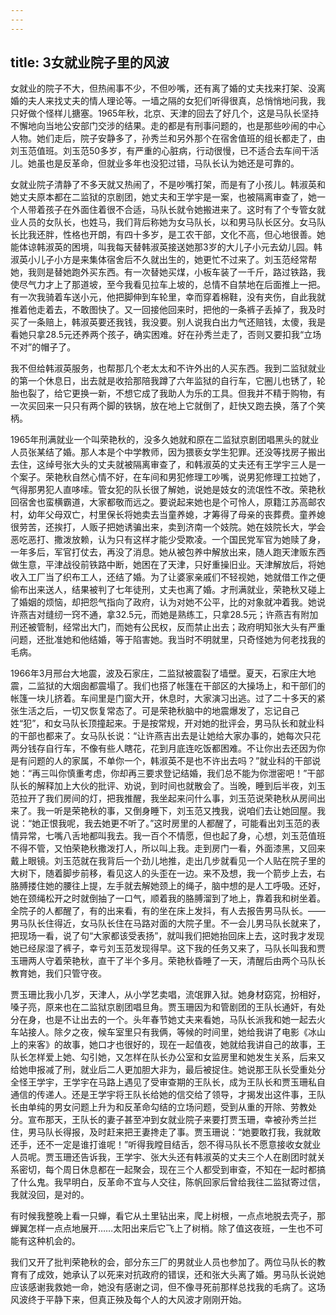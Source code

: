 ```yaml
---
---
---
```

title: 3女就业院子里的风波
---




女就业的院子不大，但热闹事不少，不但吵嘴，还有离了婚的丈夫找来打架、没离婚的夫人来找丈夫的情人理论等。一墙之隔的女犯们听得很真，总悄悄地问我，我只好做个怪样儿搪塞。1965年秋，北京、天津的回去了好几个，这是马队长坚持不懈地向当地公安部门交涉的结果。走的都是有刑事问题的，也是那些吵闹的中心人物。她们走后，院子安静多了，孙秀兰和另外那个在宿舍值班的组长都走了，由刘玉范值班。刘玉范50多岁，有严重的心脏病，行动很慢，已不适合去车间干活儿。她虽也是反革命，但就业多年也没犯过错，马队长认为她还是可靠的。

女就业院子清静了不多天就又热闹了，不是吵嘴打架，而是有了小孩儿。韩淑英和她丈夫原本都在二监狱的京剧团，她丈夫和王学宇是一案，也被隔离审查了，她一个人带着孩子在外面住着很不合适，马队长就令她搬进来了。这时有了个专管女就业人员的女队长，也姓马，我们背后称她为女马队长，以和男马队长区分。女马队长比我还胖，性格也开朗，有四十多岁，是工农干部，文化不高，但心地很善。她能体谅韩淑英的困境，叫我每天替韩淑英接送她那3岁的大儿子小元去幼儿园。韩淑英小儿子小方是来集体宿舍后不久就出生的，她更忙不过来了。刘玉范经常帮她，我则是替她跑外买东西。有一次替她买煤，小板车装了一千斤，路过铁路，我使尽气力才上了那道坡，至今我看见拉车上坡的，总情不自禁地在后面推上一把。有一次我骑着车送小元，他把脚伸到车轮里，幸而穿着棉鞋，没有夹伤，自此我就推着他走着去，不敢图快了。又一回接他回来时，把他的一条裤子丢掉了，我及时买了一条赔上，韩淑英要还我钱，我没要。别人说我白出力气还赔钱，太傻，我是看她只拿28.5元还养两个孩子，确实困难。好在孙秀兰走了，否则又要扣我“立场不对”的帽子了。

我不但给韩淑英服务，也帮那几个老太太和不许外出的人买东西。我到二监狱就业的第一个休息日，出去就是收拾那陪我蹲了六年监狱的自行车，它圈儿也锈了，轮胎也裂了，给它更换一新，不想它成了我助人为乐的工具。但我并不精于购物，有一次买回来一只只有两个脚的铁锅，放在地上它就倒了，赶快又跑去换，落了个笑柄。

1965年刑满就业一个叫荣艳秋的，没多久她就和原在二监狱京剧团唱黑头的就业人员张某结了婚。那人本是个中学教师，因为猥亵女学生犯罪。还没等找房子搬出去住，这绰号张大头的丈夫就被隔离审查了，和韩淑英的丈夫还有王学宇三人是一个案子。荣艳秋自然心情不好，在车间和男犯修理工吵嘴，说男犯修理工拉她了，气得那男犯人直哆嗦。管女犯的队长很了解她，说她是妓女的流氓性不改。荣艳秋回宿舍也蛮横霸道，大家都敬而远之。要说起来她也是个可怜人，原籍江苏高邮农村，幼年父母双亡，村里保长将她卖去当童养媳，才筹得了母亲的丧葬费。童养媳很劳苦，还挨打，人贩子把她诱骗出来，卖到济南一个妓院。她在妓院长大，学会恶吃恶打、撒泼放赖，认为只有这样才能少受欺凌。一个国民党军官为她赎了身，一年多后，军官打仗去，再没了消息。她从被包养中解放出来，随人跑天津贩东西做生意，平津战役前铁路中断，她困在了天津，只好重操旧业。天津解放后，将她收入工厂当了织布工人，还结了婚。为了让婆家亲戚们不轻视她，她就借工作之便偷布出来送人，结果被判了七年徒刑，丈夫也离了婚。才刑满就业，荣艳秋又碰上了婚姻的烦恼，却把怨气指向了政府，认为对她不公平，比的对象就冲着我。她说许燕吉对缝纫一窍不通，拿32.5元，而她是熟练工，只拿28.5元；许燕吉有附加刑还被管制，经常出大门，而她有公民权，反而禁止出去；政府明知张大头有严重问题，还批准她和他结婚，等于陷害她。我当时不明就里，只奇怪她为何老找我的毛病。

1966年3月邢台大地震，波及石家庄，二监狱被震裂了墙壁。夏天，石家庄大地震，二监狱的大烟囱都震塌了。我们也搭了帐篷在干部区的大操场上，和干部们的帐篷一块儿挤着。车间里是门窗大开，休息时，大家演习出逃。过了二十多天的紧张生活之后，一切又恢复常态了。可是荣艳秋脑中的地震爆发了，忘记自己姓“犯”，和女马队长顶撞起来。于是按常规，开对她的批评会，男马队长和就业科的干部也都来了。女马队长说：“让许燕吉出去是让她给大家办事的，她每次只花两分钱存自行车，不像有些人瞎花，花到月底连吃饭都困难。不让你出去还因为你是有问题的人的家属，不单你一个，韩淑英不是也不许出去吗？”就业科的干部说她：“再三叫你慎重考虑，你却再三要求登记结婚，我们总不能为你泄密吧！”干部队长的解释加上大伙的批评、劝说，到时间也就散会了。当晚，睡到后半夜，刘玉范拉开了我们房间的灯，把我推醒，我坐起来问什么事，刘玉范说荣艳秋从房间出来了。我一听是荣艳秋的事，又倒身睡下，刘玉范又拽我，说咱们去让她回屋。我说：“她正恨我呢，我去她更不听了。”这时房里的人都醒了，可能看出刘玉范的表情异常，七嘴八舌地都叫我去。我一百个不情愿，但也起了身，心想，刘玉范值班不得不管，又怕荣艳秋撒泼打人，所以叫上我。走到房门一看，外面漆黑，又回来戴上眼镜。刘玉范就在我背后一个劲儿地推，走出几步就看见一个人贴在院子里的大树下，随着脚步前移，看见这人的头歪在一边。来不及想，我一个箭步上去，右胳膊搂住她的腰往上提，左手就去解她颈上的绳子，脑中想的是人工呼吸。还好，她在颈绳松开之时就倒抽了一口气，顺着我的胳膊溜到了地上，靠着我和树坐着。全院子的人都醒了，有的出来看，有的坐在床上发抖，有人去报告男马队长。——男马队长住得近，女马队长住在马路对面的大院子里。不一会儿男马队长就来了，把现场一看，说了句“大家都该受表扬”，就叫我们把她抬回床上去，这时我才发现她已经尿湿了裤子，幸亏刘玉范发现得早。这下我的任务又来了，马队长叫我和贾玉珊两人守着荣艳秋，直干了半个多月。荣艳秋昏睡了一天，清醒后由两个马队长教育她，我们只管守夜。

贾玉珊比我小几岁，天津人，从小学艺卖唱，流氓罪入狱。她身材窈窕，扮相好，嗓子亮，原来也在二监狱京剧团唱旦角。贾玉珊因为和管剧团的王队长通奸，有处分在身，也是不让出去的一个。头年春节她丈夫来看她，马队长派我和她一起去火车站接人。除夕之夜，候车室里只有我俩，等候的时间里，她给我讲了电影《冰山上的来客》的故事，她口才也很好的，现在一起值夜，她就给我讲自己的故事，王队长怎样爱上她、勾引她，又怎样在队长办公室和女监房里和她发生关系，后来又给她申报减了刑，就业后二人更加胆大非为，最后被捉住。她说那王队长受重处分全怪王学宇，王学宇在马路上遇见了受审查期的王队长，成为王队长和贾玉珊私自通信的传递人。还是王学宇将王队长给她的信交给了领导，才揭发出这件事，王队长由单纯的男女问题上升为和反革命勾结的立场问题，受到从重的开除、劳教处分。宣布那天，王队长的妻子甚至冲到女就业院子来要打贾玉珊，幸被孙秀兰拦住，男马队长得报，及时赶来把王妻搀走了事。贾玉珊说：“她要敢打我，我就敢还手，还不一定是谁打谁呢！”听得我瞠目结舌，怨不得马队长不愿意接收女就业人员呢。贾玉珊还告诉我，王学宇、张大头还有韩淑英的丈夫三个人在剧团时就关系密切，每个周日休息都在一起聚会，现在三个人都受到审查，不知在一起时都搞了什么鬼。我早明白，反革命不宜与人交往，陈帆回家后曾给我往二监狱寄过信，我就没回，是对的。

有时候我整晚上看一只蝉，看它从土里钻出来，爬上树根，一点点地脱去壳子，那蝉翼怎样一点点地展开……太阳出来后它飞上了树梢。除了值这夜班，一生也不可能有这种机会的。

我们又开了批判荣艳秋的会，部分东三厂的男就业人员也参加了。两位马队长的教育有了成效，她承认了以死来对抗政府的错误，还和张大头离了婚。男马队长说她应该感谢我救她一命，她没有感谢之词，但不像寻死前那样总找我的毛病了。这场风波终于平静下来，但真正殃及每个人的大风波才刚刚开始。